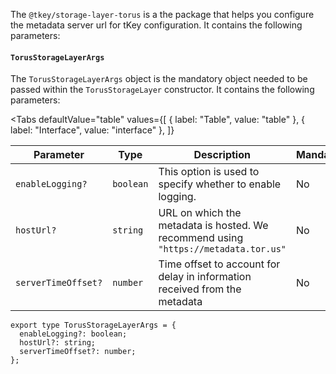 
The `@tkey/storage-layer-torus` is a the package that helps you configure the metadata server url
for tKey configuration. It contains the following parameters:

#### `TorusStorageLayerArgs`

The `TorusStorageLayerArgs` object is the mandatory object needed to be passed within the
`TorusStorageLayer` constructor. It contains the following parameters:

<Tabs
  defaultValue="table"
  values={[
    { label: "Table", value: "table" },
    { label: "Interface", value: "interface" },
  ]}
>

<TabItem value="table">

| Parameter           | Type      | Description                                                                         | Mandatory |
| ------------------- | --------- | ----------------------------------------------------------------------------------- | --------- |
| `enableLogging?`    | `boolean` | This option is used to specify whether to enable logging.                           | No        |
| `hostUrl?`          | `string`  | URL on which the metadata is hosted. We recommend using `"https://metadata.tor.us"` | No        |
| `serverTimeOffset?` | `number`  | Time offset to account for delay in information received from the metadata          | No        |

</TabItem>

<TabItem value="interface">

```tsx
export type TorusStorageLayerArgs = {
  enableLogging?: boolean;
  hostUrl?: string;
  serverTimeOffset?: number;
};
```

</TabItem>

</Tabs>
